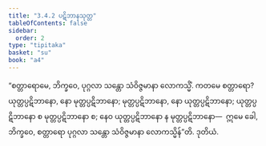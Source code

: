 ```yaml
---
title: "3.4.2 ပဋိဘာနသုတ္တ"
tableOfContents: false
sidebar:
  order: 2
type: "tipitaka"
basket: "su"
book: "a4"
---
```



<DynamicBreadcrumb />

<Division number="132" book="a4" e="ch" v="15" p="452">

<Paragraph number="844" book="a4">
“စတ္တာရောမေ, ဘိက္ခဝေ, ပုဂ္ဂလာ သန္တော သံဝိဇ္ဇမာနာ လောကသ္မိံ. ကတမေ စတ္တာရော? ယုတ္တပ္ပဋိဘာနော, နော မုတ္တပ္ပဋိဘာနော; မုတ္တပ္ပဋိဘာနော, နော ယုတ္တပ္ပဋိဘာနော; ယုတ္တပ္ပဋိဘာနော စ မုတ္တပ္ပဋိဘာနော စ; နေဝ ယုတ္တပ္ပဋိဘာနော န မုတ္တပ္ပဋိဘာနော—  ဣမေ ခေါ, ဘိက္ခဝေ, စတ္တာရော ပုဂ္ဂလာ သန္တော သံဝိဇ္ဇမာနာ လောကသ္မိန်”တိ.

</Paragraph>
</Division>

<Paragraph number="845" type="center" book="a4">
ဒုတိယံ.
</Paragraph>